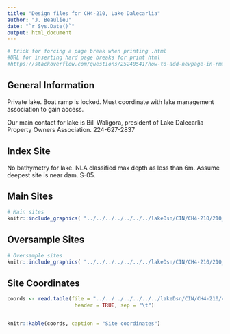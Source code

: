 ```yaml
---
title: "Design files for CH4-210, Lake Dalecarlia"
author: "J. Beaulieu"
date: "`r Sys.Date()`"
output: html_document
---
```


```r
# trick for forcing a page break when printing .html
#URL for inserting hard page breaks for print html
#https://stackoverflow.com/questions/25240541/how-to-add-newpage-in-rmarkdown-in-a-smart-way
```
## General Information
Private lake.  Boat ramp is locked.  Must coordinate with lake management association to gain access.

Our main contact for lake is Bill Waligora, president of Lake Dalecarlia Property Owners Association. 224-627-2837

## Index Site
No bathymetry for lake.  NLA classified max depth as less than 6m.  Assume deepest site is near dam.  S-05.

## Main Sites
```r
# Main sites
knitr::include_graphics( "../../../../../../../lakeDsn/CIN/CH4-210/210_Main.png")
```
<P style="page-break-before: always">
  
  

## Oversample Sites
```r
# Oversample sites
knitr::include_graphics( "../../../../../../../lakeDsn/CIN/CH4-210/210_Over.png")
```

<P style="page-break-before: always">
## Site Coordinates
```r

coords <- read.table(file = "../../../../../../../lakeDsn/CIN/CH4-210/ch4-210sites.txt",
                      header = TRUE, sep = "\t")


knitr::kable(coords, caption = "Site coordinates")
```